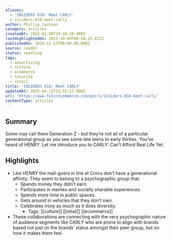```yaml
---
aliases:
  - 'INSIDERS 018: Meet CARLY'
  - insiders-018-meet-carly
author: Phillip Jackson
category: articles
createdAt: 2025-02-09T20:38:28.000Z
lastHighlightedOn: 2023-10-09T09:58:25.411Z
publishedOn: 2019-12-11T00:00:00.000Z
source: reader
status: seedling
tags:
  - advertising
  - culture
  - ecommerce
  - favorite
  - retail
title: 'INSIDERS 018: Meet CARLY'
updatedAt: 2025-04-12T15:55:17.000Z
url: 'https://www.futurecommerce.com/posts/insiders-018-meet-carly'
contentType: articles
---
```

## Summary

Some may call them Generation Z - but they’re not all of a particular generational group as you see some late teens to early thirties. You’ve heard of HENRY. Let me introduce you to CARLY: Can’t Afford Real Life Yet.

## Highlights

- Like HENRY the mall-goers in line at Crocs don’t have a generational affinity. They seem to belong to a psychographic group that:
  - Spends money they didn’t earn.
  - Participates in memes and socially sharable experiences.
  - Spends more time in public spaces.
  - Gets around in vehicles that they don’t own.
  - Celebrates irony as much as it does diversity.
    - Tags: [[culture]] [[retail]] [[ecommerce]]
- These collaborations are connecting with the very psychographic nature of audience segments like CARLY who are prone to align with brands based not just on the brands’ status amongst their peer group, but on how it makes them feel.
